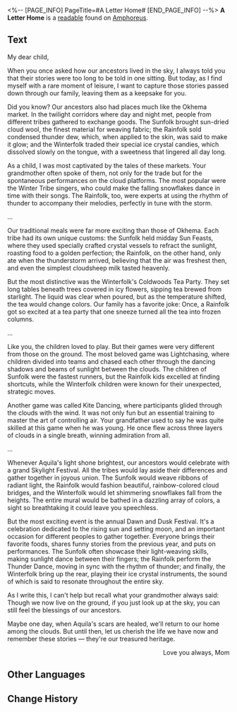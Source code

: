 <%-- [PAGE_INFO]
PageTitle=#A Letter Home#
[END_PAGE_INFO] --%>
{{Readable Infobox
|id           = 534
|partIds      = 190863
|title        = 
|image        = Item A Letter Home.png
|world        = Amphoreus
|parts        = 1
|author       = <!--to be added-->
|description  = A letter from a loving mother to her child. Based on its content, it appears to contain records of the family's past.
|part1        = A Letter Home
|source1      = {{cx|Source missing}}
|characters   = Aquila
|factions     = Okhema
}}
'''A Letter Home''' is a [[readable]] found on [[Amphoreus]].
<!--
==Location==
{{Map Embed|<map name>|<marker id>}}
-->
==Text==
My dear child,

When you once asked how our ancestors lived in the sky, I always told you that their stories were too long to be told in one sitting. But today, as I find myself with a rare moment of leisure, I want to capture those stories passed down through our family, leaving them as a keepsake for you.

Did you know? Our ancestors also had places much like the Okhema market. In the twilight corridors where day and night met, people from different tribes gathered to exchange goods. The Sunfolk brought sun-dried cloud wool, the finest material for weaving fabric; the Rainfolk sold condensed thunder dew, which, when applied to the skin, was said to make it glow; and the Winterfolk traded their special ice crystal candies, which dissolved slowly on the tongue, with a sweetness that lingered all day long.

As a child, I was most captivated by the tales of these markets. Your grandmother often spoke of them, not only for the trade but for the spontaneous performances on the cloud platforms. The most popular were the Winter Tribe singers, who could make the falling snowflakes dance in time with their songs. The Rainfolk, too, were experts at using the rhythm of thunder to accompany their melodies, perfectly in tune with the storm.

...

Our traditional meals were far more exciting than those of Okhema. Each tribe had its own unique customs: the Sunfolk held midday Sun Feasts, where they used specially crafted crystal vessels to refract the sunlight, roasting food to a golden perfection; the Rainfolk, on the other hand, only ate when the thunderstorm arrived, believing that the air was freshest then, and even the simplest cloudsheep milk tasted heavenly.

But the most distinctive was the Winterfolk's Coldwoods Tea Party. They set long tables beneath trees covered in icy flowers, sipping tea brewed from starlight. The liquid was clear when poured, but as the temperature shifted, the tea would change colors. Our family has a favorite joke: Once, a Rainfolk got so excited at a tea party that one sneeze turned all the tea into frozen columns.

...

Like you, the children loved to play. But their games were very different from those on the ground. The most beloved game was Lightchasing, where children divided into teams and chased each other through the dancing shadows and beams of sunlight between the clouds. The children of Sunfolk were the fastest runners, but the Rainfolk kids excelled at finding shortcuts, while the Winterfolk children were known for their unexpected, strategic moves.

Another game was called Kite Dancing, where participants glided through the clouds with the wind. It was not only fun but an essential training to master the art of controlling air. Your grandfather used to say he was quite skilled at this game when he was young. He once flew across three layers of clouds in a single breath, winning admiration from all.

...

Whenever Aquila's light shone brightest, our ancestors would celebrate with a grand Skylight Festival. All the tribes would lay aside their differences and gather together in joyous union. The Sunfolk would weave ribbons of radiant light, the Rainfolk would fashion beautiful, rainbow-colored cloud bridges, and the Winterfolk would let shimmering snowflakes fall from the heights. The entire mural would be bathed in a dazzling array of colors, a sight so breathtaking it could leave you speechless.

But the most exciting event is the annual Dawn and Dusk Festival. It's a celebration dedicated to the rising sun and setting moon, and an important occasion for different peoples to gather together. Everyone brings their favorite foods, shares funny stories from the previous year, and puts on performances. The Sunfolk often showcase their light-weaving skills, making sunlight dance between their fingers; the Rainfolk perform the Thunder Dance, moving in sync with the rhythm of thunder; and finally, the Winterfolk bring up the rear, playing their ice crystal instruments, the sound of which is said to resonate throughout the entire sky.

As I write this, I can't help but recall what your grandmother always said: Though we now live on the ground, if you just look up at the sky, you can still feel the blessings of our ancestors.

Maybe one day, when Aquila's scars are healed, we'll return to our home among the clouds. But until then, let us cherish the life we have now and remember these stories &mdash; they're our treasured heritage.

<div align="right">Love you always, Mom</div>

<!--
==Trivia==
* 
-->
==Other Languages==
{{Other Languages
|en   = A Letter Home
|zhs  = 一封家书
|zht  = 一封家書
|ja   = 家族宛の手紙
|ko   = 가족의 편지
|es   = Carta para la familia
|fr   = Une lettre familiale
|ru   = Письмо домой
|th   = จดหมายถึงครอบครัว
|vi   = Một Bức Thư Nhà
|de   = Brief an die Familie
|id   = Sepucuk Surat Keluarga
|pt   = Uma Carta para Casa
}}

==Change History==
{{Change History|3.3}}